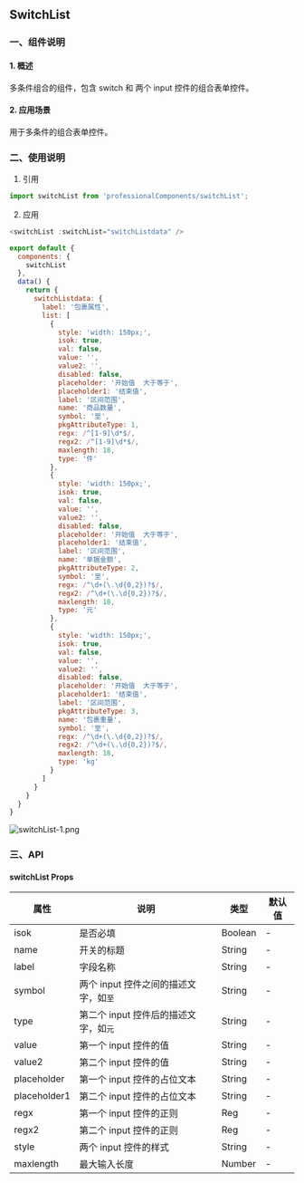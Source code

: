 
<Meta title="BASIC/SwitchList" />

<style>{`
	.subheading {
		font-weight: 900;
		font-size: 13px;
		line-height: 24px;
		margin: 40px 0 12px 0;
	}
`}</style>

<!-- # 安装

<div className="subheading">NPM 安装</div> -->

## SwitchList

### 一、组件说明

#### 1. 概述

多条件组合的组件，包含 switch 和 两个 input 控件的组合表单控件。

#### 2. 应用场景

用于多条件的组合表单控件。

### 二、使用说明

1. 引用

```js
import switchList from 'professionalComponents/switchList';
```

2. 应用

```js
<switchList :switchList="switchListdata" />
```

```js
export default {
  components: {
    switchList
  },
  data() {
    return {
      switchListdata: {
        label: '包裹属性',
        list: [
          {
            style: 'width: 150px;',
            isok: true,
            val: false,
            value: '',
            value2: '',
            disabled: false,
            placeholder: '开始值  大于等于',
            placeholder1: '结束值',
            label: '区间范围',
            name: '商品数量',
            symbol: '至',
            pkgAttributeType: 1,
            regx: /^[1-9]\d*$/,
            regx2: /^[1-9]\d*$/,
            maxlength: 18,
            type: '件'
          },
          {
            style: 'width: 150px;',
            isok: true,
            val: false,
            value: '',
            value2: '',
            disabled: false,
            placeholder: '开始值  大于等于',
            placeholder1: '结束值',
            label: '区间范围',
            name: '单据金额',
            pkgAttributeType: 2,
            symbol: '至',
            regx: /^\d+(\.\d{0,2})?$/,
            regx2: /^\d+(\.\d{0,2})?$/,
            maxlength: 18,
            type: '元'
          },
          {
            style: 'width: 150px;',
            isok: true,
            val: false,
            value: '',
            value2: '',
            disabled: false,
            placeholder: '开始值  大于等于',
            placeholder1: '结束值',
            label: '区间范围',
            pkgAttributeType: 3,
            name: '包裹重量',
            symbol: '至',
            regx: /^\d+(\.\d{0,2})?$/,
            regx2: /^\d+(\.\d{0,2})?$/,
            maxlength: 18,
            type: 'kg'
          }
        ]
      }
    }
  }
}
```

![switchList-1.png](https://p3-juejin.byteimg.com/tos-cn-i-k3u1fbpfcp/ae8620b85aad4a489304b139b054fe98~tplv-k3u1fbpfcp-watermark.image?)

### 三、API

#### switchList Props

| 属性         | 说明                                  | 类型    | 默认值 |
| ------------ | ------------------------------------- | ------- | ------ |
| isok         | 是否必填                              | Boolean | -      |
| name         | 开关的标题                            | String  | -      |
| label        | 字段名称                              | String  | -      |
| symbol       | 两个 input 控件之间的描述文字，如`至` | String  | -      |
| type         | 第二个 input 控件后的描述文字，如`元` | String  | -      |
| value        | 第一个 input 控件的值                 | String  | -      |
| value2       | 第二个 input 控件的值                 | String  | -      |
| placeholder  | 第一个 input 控件的占位文本           | String  | -      |
| placeholder1 | 第二个 input 控件的占位文本           | String  | -      |
| regx         | 第一个 input 控件的正则               | Reg     | -      |
| regx2        | 第二个 input 控件的正则               | Reg     | -      |
| style        | 两个 input 控件的样式                 | String  | -      |
| maxlength    | 最大输入长度                          | Number  | -      |
